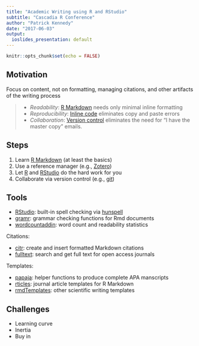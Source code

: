 ```yaml
---
title: "Academic Writing using R and RStudio"
subtitle: "Cascadia R Conference"
author: "Patrick Kennedy"
date: "2017-06-03"
output:
  ioslides_presentation: default
---
```


```r
knitr::opts_chunk$set(echo = FALSE)
```

## Motivation

Focus on content, not on formatting, managing citations, and other artifacts of the writing process

> - *Readability*: [R Markdown](http://rmarkdown.rstudio.com/lesson-1.html) needs only minimal inline formatting
> - *Reproducibility*: [Inline code](http://rmarkdown.rstudio.com/lesson-4.html) eliminates copy and paste errors
> - *Collaboration*: [Version control](http://happygitwithr.com) eliminates the need for "I have the master copy" emails. 

## Steps

1. Learn [R Markdown](http://rmarkdown.rstudio.com/lesson-1.html) (at least the basics)
1. Use a reference manager (e.g., [Zotero](https://www.zotero.org))
1. Let [R](https://www.r-project.org) and [RStudio](https://www.rstudio.com) do the hard work for you
1. Collaborate via version control (e.g., [git](https://git-scm.com))

## Tools

- [RStudio](https://www.rstudio.com): built-in spell checking via [hunspell](https://github.com/hunspell/hunspell)
- [gramr](https://github.com/ropenscilabs/gramr): grammar checking functions for Rmd documents
- [wordcountaddin](https://github.com/benmarwick/wordcountaddin): word count and readability statistics

Citations:

- [citr](https://github.com/crsh/citr): create and insert formatted Markdown citations 
- [fulltext](https://github.com/ropensci/fulltext): search and get full text for open access journals

Templates:

- [papaja](https://github.com/crsh/papaja): helper functions to produce complete APA manscripts
- [rticles](https://github.com/rstudio/rticles): journal article templates for R Markdown
- [rmdTemplates](https://github.com/Pakillo/rmdTemplates): other scientific writing templates

## Challenges

- Learning curve
- Inertia
- Buy in
